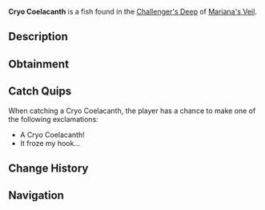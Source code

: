 {{FishInfobox
|image          = Cryo Coelacanth.png
|rarity         = Rare
|sea            = First Sea
|location       = [[Challenger's Deep]]
|sublocation    = 
|sources        = Fishing Rod
|radar_location = 
|xp             = 650
|weather        = Clear
|time           = 
|season         = Autumn
|bait           = Shrimp
|base_weight    = 21
|base_value     = 500
|weight_range   = 14
|base_chance    = 11
|base_resil     = 30
}}
'''Cryo Coelacanth''' is a {{Rarity|Rare}} fish found in the [[Challenger's Deep]] of [[Mariana's Veil]].

== Description ==
{{Description|A prehistoric fish with icy blue fins that glow faintly in the dark.|Bestiary Entry}}

== Obtainment ==
{{Description|Appears during the coldest nights, when the moon is full.|Bestiary Hint}}
{{Fish Availability|
Mariana's Veil/Challenger's Deep
|top_rods      = 
Leviathan's Fang Rod\299728.3\321745.46;
Trident Rod\280788.05\301341.67;
Free Spirit Rod\278779.5\303001.7;
Rapid Rod\247281.77\299504.93;
Firefly Rod\245896.1\298634.27;
Training Rod\223191.4\272239.91;
Plastic Rod\225909.66\189533.38;
Buddy Bond Rod\167818.6\172246.9;
Fungal Rod\194772.19\236622.7;
Antler Rod\171762.59\208669.05;
No-Life Rod\198615.19\213075.1;
Astralhook Rod\198252.34\187011.8;
Ethereal Prism Rod\197438.21\187804.84;
Seraphic Rod\183615.48\188823.35;
Challenger's Rod\174072.43\186831.61;
Rod Of The Forgotten Fang\171899.5\184524.45;
Blazebringer Rod\170205.56\184922.18;
Verdant Shear Rod\161260.45\176541.81;
Rod Of The Exalted One\160518.1\172293.5;
Zeus Rod\160448.59\171994.46;
Rod Of The Depths\156232.3\167709.44;
Depthseeker Rod\149336.56\165078.13;
Volcanic Rod\145868.84\161244.87;
Avalanche Rod\134723.98\149170.67;
Steady Rod\66221.6\69773.15
|recommended   = Trident Rod
}}

== Catch Quips ==
When catching a Cryo Coelacanth, the player has a chance to make one of the following exclamations:
* A Cryo Coelacanth!
* It froze my hook...

== Change History ==
{{Change History|{{subst:Current Version}}}}

== Navigation ==
{{Fish Navbox|Challenger's Deep}}